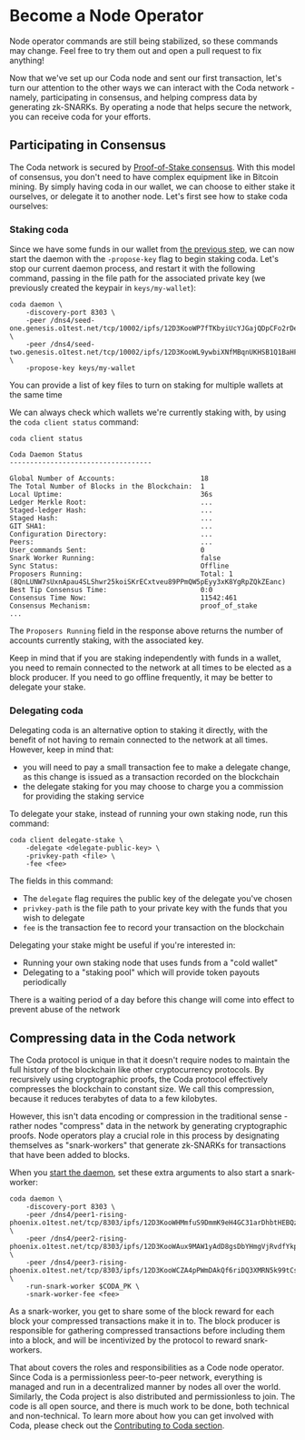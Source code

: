 
# Become a Node Operator

<Alert kind="danger">

  Node operator commands are still being stabilized, so these commands may change. Feel free to try them out and open a pull request to fix anything!

</Alert>

Now that we've set up our Coda node and sent our first transaction, let's turn our attention to the other ways we can interact with the Coda network - namely, participating in consensus, and helping compress data by generating zk-SNARKs. By operating a node that helps secure the network, you can receive coda for your efforts.

## Participating in Consensus

The Coda network is secured by [Proof-of-Stake consensus](/docs/glossary/#proof-of-stake). With this model of consensus, you don't need to have complex equipment like in Bitcoin mining. By simply having coda in our wallet, we can choose to either stake it ourselves, or delegate it to another node. Let's first see how to stake coda ourselves:

### Staking coda

<!-- Since we have some funds in our wallet from [the previous step](/docs/my-first-transaction), we can configure that wallet to stake its coda by issuing the following command, passing in the file path for the associated private key (we previously created the keypair in `keys/my-wallet`): -->

<!-- coda client set-staking -privkey-path keys/my-wallet -->

Since we have some funds in our wallet from [the previous step](/docs/my-first-transaction), we can now start the daemon with the `-propose-key` flag to begin staking coda. Let's stop our current daemon process, and restart it with the following command, passing in the file path for the associated private key (we previously created the keypair in `keys/my-wallet`):

    coda daemon \
        -discovery-port 8303 \
        -peer /dns4/seed-one.genesis.o1test.net/tcp/10002/ipfs/12D3KooWP7fTKbyiUcYJGajQDpCFo2rDexgTHFJTxCH8jvcL1eAH \
        -peer /dns4/seed-two.genesis.o1test.net/tcp/10002/ipfs/12D3KooWL9ywbiXNfMBqnUKHSB1Q1BaHFNUzppu6JLMVn9TTPFSA \
        -propose-key keys/my-wallet

<Alert>

  You can provide a list of key files to turn on staking for multiple wallets at the same time

</Alert>

We can always check which wallets we're currently staking with, by using the `coda client status` command:

    coda client status
    
    Coda Daemon Status 
    -----------------------------------
    
    Global Number of Accounts:                     18
    The Total Number of Blocks in the Blockchain:  1
    Local Uptime:                                  36s
    Ledger Merkle Root:                            ...
    Staged-ledger Hash:                            ...
    Staged Hash:                                   ...
    GIT SHA1:                                      ...
    Configuration Directory:                       ...
    Peers:                                         ...
    User_commands Sent:                            0
    Snark Worker Running:                          false
    Sync Status:                                   Offline
    Proposers Running:                             Total: 1 (8QnLUNW7sUxnApau4SLShwr25koiSKrECxtveu89PPmQW5pEyy3xK8YgRpZQkZEanc)
    Best Tip Consensus Time:                       0:0
    Consensus Time Now:                            11542:461
    Consensus Mechanism:                           proof_of_stake
    ...

The `Proposers Running` field in the response above returns the number of accounts currently staking, with the associated key.

<Alert kind="warning">

  Keep in mind that if you are staking independently with funds in a wallet, you need to remain connected to the network at all times to be elected as a block producer. If you need to go offline frequently, it may be better to delegate your stake.

</Alert>

### Delegating coda

Delegating coda is an alternative option to staking it directly, with the benefit of not having to remain connected to the network at all times. However, keep in mind that:

- you will need to pay a small transaction fee to make a delegate change, as this change is issued as a transaction recorded on the blockchain
- the delegate staking for you may choose to charge you a commission for providing the staking service

To delegate your stake, instead of running your own staking node, run this command:

    coda client delegate-stake \
        -delegate <delegate-public-key> \
        -privkey-path <file> \
        -fee <fee>

The fields in this command:

- The `delegate` flag requires the public key of the delegate you've chosen
- `privkey-path` is the file path to your private key with the funds that you wish to delegate
- `fee` is the transaction fee to record your transaction on the blockchain

Delegating your stake might be useful if you're interested in:

- Running your own staking node that uses funds from a "cold wallet"
- Delegating to a "staking pool" which will provide token payouts periodically

<Alert>

  There is a waiting period of a day before this change will come into effect to prevent abuse of the network

</Alert>

## Compressing data in the Coda network 

The Coda protocol is unique in that it doesn't require nodes to maintain the full history of the blockchain like other cryptocurrency protocols. By recursively using cryptographic proofs, the Coda protocol effectively compresses the blockchain to constant size. We call this compression, because it reduces terabytes of data to a few kilobytes.

However, this isn't data encoding or compression in the traditional sense - rather nodes "compress" data in the network by generating cryptographic proofs. Node operators play a crucial role in this process by designating themselves as "snark-workers" that generate zk-SNARKs for transactions that have been added to blocks.

When you [start the daemon](/docs/my-first-transaction/#start-up-a-node), set these extra arguments to also start a snark-worker:

    coda daemon \
        -discovery-port 8303 \
        -peer /dns4/peer1-rising-phoenix.o1test.net/tcp/8303/ipfs/12D3KooWHMmfuS9DmmK9eH4GC31arDhbtHEBQzX6PwPtQftxzwJs \
        -peer /dns4/peer2-rising-phoenix.o1test.net/tcp/8303/ipfs/12D3KooWAux9MAW1yAdD8gsDbYHmgVjRvdfYkpkfX7AnyGvQaRPF \
        -peer /dns4/peer3-rising-phoenix.o1test.net/tcp/8303/ipfs/12D3KooWCZA4pPWmDAkQf6riDQ3XMRN5k99tCsiRhBAPZCkA8re7 \
        -run-snark-worker $CODA_PK \
        -snark-worker-fee <fee>

As a snark-worker, you get to share some of the block reward for each block your compressed transactions make it in to. The block producer is responsible for gathering compressed transactions before including them into a block, and will be incentivized by the protocol to reward snark-workers.

That about covers the roles and responsibilities as a Code node operator. Since Coda is a permissionless peer-to-peer network, everything is managed and run in a decentralized manner by nodes all over the world. Similarly, the Coda project is also distributed and permissionless to join. The code is all open source, and there is much work to be done, both technical and non-technical. To learn more about how you can get involved with Coda, please check out the [Contributing to Coda section](https://codaprotocol.com/docs/contributing).
